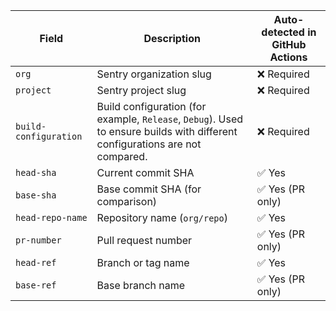 | Field | Description | Auto-detected in GitHub Actions |
| --- | --- | --- |
| `org` | Sentry organization slug | ❌ Required |
| `project` | Sentry project slug | ❌ Required |
| `build-configuration` | Build configuration (for example, `Release`, `Debug`). Used to ensure builds with different configurations are not compared. | ❌ Required |
| `head-sha` | Current commit SHA | ✅ Yes |
| `base-sha` | Base commit SHA (for comparison) | ✅ Yes (PR only) |
| `head-repo-name` | Repository name (`org/repo`) | ✅ Yes |
| `pr-number` | Pull request number | ✅ Yes (PR only) |
| `head-ref` | Branch or tag name | ✅ Yes |
| `base-ref` | Base branch name | ✅ Yes (PR only) |
